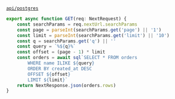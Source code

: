 <br />

[`api/postgres`](/api/postgres)
```ts
export async function GET(req: NextRequest) {
    const searchParams = req.nextUrl.searchParams
    const page = parseInt(searchParams.get('page') || '1')
    const limit = parseInt(searchParams.get('limit') || '10')
    const q = searchParams.get('q') || ''
    const query = `%${q}%`
    const offset = (page - 1) * limit
    const orders = await sql`SELECT * FROM orders 
        WHERE name ILIKE ${query} 
        ORDER BY created_at DESC 
        OFFSET ${offset} 
        LIMIT ${limit}`
    return NextResponse.json(orders.rows)
}
```